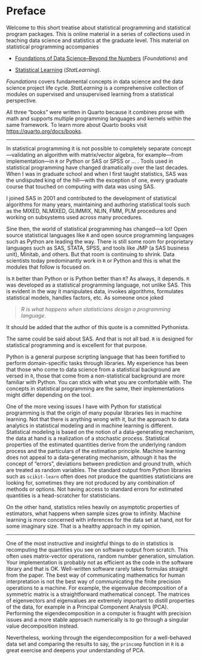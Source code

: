 # Preface {.unnumbered}

Welcome to this short treatise about statistical programming and statistical program packages.
This is online material in a series of collections used in teaching data science and statistics at the graduate level. 
This material on statistical programming accompanies

- [Foundations of Data Science--Beyond the Numbers](https://schabenb.vt.domains/bn/index.html) (*Foundations*) and

- [Statistical Learning](https://schabenb.vt.domains/sl/index.html) (*StatLearning*).

*Foundations* covers fundamental concepts in data science and the data science project life cycle. 
*StatLearning* is a comprehensive collection of modules on supervised and unsupervised learning from a statistical perspective.

All three "books" were written in Quarto because it combines prose with math and supports multiple programming languages and kernels within the same framework. To learn more about Quarto books visit <https://quarto.org/docs/books>.

--- 

In statistical programming it is not possible to completely separate concept---validating an algorithm with matrix/vector algebra, for example---from implementation---in `R` or Python or SAS or SPSS or ... . Tools used in statistical programming have changed dramatically over the last decades. When I was in graduate school and when I first taught statistics, SAS was the undisputed king of the hill---with the exception of one, every graduate course that touched on computing with data was using SAS.

I joined SAS in 2001 and contributed to the development of statistical algorithms for many years, maintaining and authoring statistical tools such as the MIXED, NLMIXED, GLIMMIX, NLIN, FMM, PLM procedures and working on subsystems used across many procedures.

Sine then, the world of statistical programming has changed---a lot! Open source statistical languages like `R` and open source programming languages such as Python are leading the way. There is still some room for proprietary languages such as SAS, STATA, SPSS, and tools like JMP (a SAS business unit), Minitab, and others. But that room is continuing to shrink. Data scientists today predominantly work in `R` or Python and this is what the modules that follow is focused on.

Is `R` better than Python or is Python better than `R`? As always, it depends. `R` was developed as a statistical programming language, not unlike SAS. This is evident in the way it manipulates data, invokes algorithms, formulates statistical models, handles factors, etc. As someone once joked 

>*R is what happens when statisticians design a programming language.*

It should be added that the author of this quote is a committed Pythonista. 

The same could be said about SAS. And that is not all bad. `R` is designed for statistical programming and is excellent for that purpose.

Python is a general purpose scripting language that has been fortified to perform domain-specific tasks through libraries. My experience has been that those who come to data science from a statistical background are versed in `R`, those that come from a non-statistical background are more familiar with Python. You can stick with what you are comfortable with. The concepts in statistical programming are the same, their implementations might differ depending on the tool. 

One of the more vexing issues I have with Python for statistical programming is that the origin of many popular libraries lies in machine learning. Not that there is anything wrong with it, but the approach to data analytics in statistical modeling and in machine learning is different. Statistical modeling is based on the notion of a data-generating mechanism, the data at hand is a realization of a stochastic process. Statistical properties of the estimated quantities derive from the underlying random process and the particulars of the estimation principle. Machine learning does not appeal to a data-generating mechanism, although it has the concept of "errors", deviations between prediction and ground truth, which are treated as random variables. The standard output from Python libraries such as `scikit-learn` often does not produce the quantities statisticians are looking for, sometimes they are not produced by any combination of methods or options. Not having access to standard errors for estimated quantities is a head-scratcher for statisticians.

On the other hand, statistics relies heavily on asymptotic properties of estimators, what happens when sample sizes grow to infinity. Machine learning is more concerned with inferences for the data set at hand, not for some imaginary size. That is a healthy approach in my opinion.

---

One of the most instructive and insightful things to do in statistics is recomputing the quantities you see on software output from scratch. This often uses matrix-vector operations, random number generation, simulation. Your implementation is probably not as efficient as the code in the software library and that is OK. Well-written software rarely takes formulas straight from the paper. The best way of communicating mathematics for human interpretation is not the best way of communicating the finite precision operations to a machine. For example, the eigenvalue decomposition of a symmetric matrix is a straightforward mathematical concept. The matrices of eigenvectors and eigenvalues are extremely important to distill properties of the data, for example in a Principal Component Analysis (PCA). Performing the eigendecomposition in a computer is fraught with precision issues and a more stable approach numerically is to go through a singular value decomposition instead. 

Nevertheless, working through the eigendecomposition for a well-behaved data set and comparing the results to say, the `princomp` function in `R` is a great exercise and deepens your understanding of PCA.

